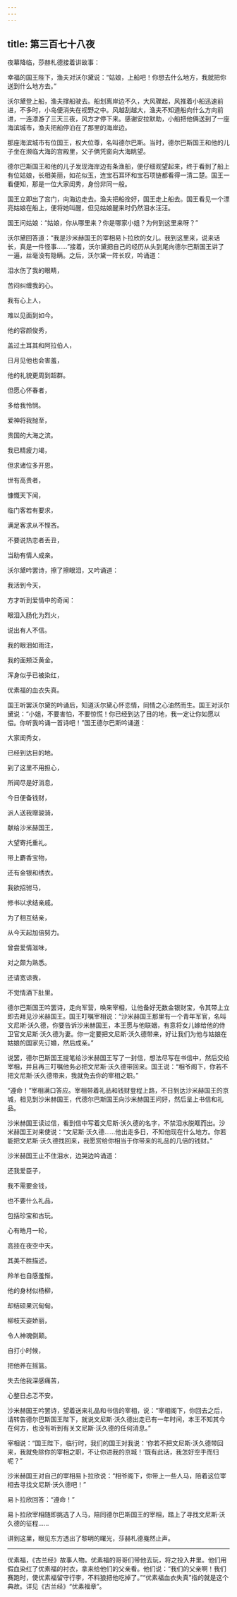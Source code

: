 ```yaml
---
---
---
```

title: 第三百七十八夜
---






夜幕降临，莎赫札德接着讲故事：





幸福的国王陛下，渔夫对沃尔黛说：“姑娘，上船吧！你想去什么地方，我就把你送到什么地方去。”

沃尔黛登上船，渔夫撑船驶去。船划离岸边不久，大风骤起，风推着小船迅速前进，不多时，小岛便消失在视野之中。风越刮越大，渔夫不知道船向什么方向前进，一连漂游了三天三夜，风方才停下来。感谢安拉默助，小船把他俩送到了一座海滨城市，渔夫把船停泊在了那里的海岸边。

那座海滨城市有位国王，权大位尊，名叫德尔巴斯。当时，德尔巴斯国王和他的儿子坐在濒临大海的宫殿里，父子俩凭窗向大海眺望。

德尔巴斯国王和他的儿子发现海岸边有条渔船，便仔细观望起来，终于看到了船上有位姑娘，长相美丽，如花似玉，连宝石耳环和宝石项链都看得一清二楚。国王一看便知，那是一位大家闺秀，身份非同一般。

国王立即出了宫门，向海边走去。渔夫把船拴好，国王走上船去。国王看见一个漂亮姑娘在船上，便将她叫醒，但见姑娘醒来时仍然泪水汪汪。

国王问姑娘：“姑娘，你从哪里来？你是哪家小姐？为何到这里来呀？”

沃尔黛回答道：“我是沙米赫国王的宰相易卜拉欣的女儿。我到这里来，说来话长，真是一件怪事……”接着，沃尔黛把自己的经历从头到尾向德尔巴斯国王讲了一遍，丝毫没有隐瞒。之后，沃尔黛一阵长叹，吟诵道：


泪水伤了我的眼睛，

苦闷纠缠我的心。

我有心上人，

难以见面到如今。

他的容颜俊秀，

盖过土耳其和阿拉伯人，

日月见他也会害羞，

他的礼貌更周到超群。

但愿心怀春者，

多给我怜悯。

爱神将我抛至，

贵国的大海之滨。

我已精疲力竭，

但求诸位多开恩。

世有高贵者，

慷慨天下闻，

临门客若有要求，

满足客求从不悭吝。

不要说热恋者丢丑，

当助有情人成亲。



沃尔黛吟罢诗，擦了擦眼泪，又吟诵道：


我活到今天，

方才听到爱情中的奇闻：

眼泪入肠化为烈火，

说出有人不信。

我的眼泪如雨注，

我的面颊泛黄金。

浑身似乎已被染红，

优素福的血衣失真。



国王听罢沃尔黛的吟诵后，知道沃尔黛心怀恋情，同情之心油然而生。国王对沃尔黛说：“小姐，不要害怕，不要惊慌！你已经到达了目的地，我一定让你如愿以偿。你听我吟诵一首诗吧！”国王德尔巴斯吟诵道：


大家闺秀女，

已经到达目的地。

到了这里不用担心，

所闻尽是好消息，

今日便备钱财，

派人送我赠骏骑，

献给沙米赫国王，

大望寄托重礼。

带上麝香宝物，

还有金银和绣衣。

我欲招驸马，

修书以求结亲戚。

为了相互结亲，

从今天起加倍努力。

曾尝爱情滋味，

对之颇为熟悉。

还请宽谅我，

不觉情酒下肚里。



德尔巴斯国王吟罢诗，走向军营，唤来宰相，让他备好无数金银财宝，令其带上立即去拜见沙米赫国王。国王叮嘱宰相说：“沙米赫国王那里有一个青年军官，名叫文尼斯·沃久德，你要告诉沙米赫国王，本王愿与他联姻，有意将女儿嫁给他的侍卫官文尼斯·沃久德为妻。你一定要把文尼斯·沃久德带来，好让我们为他与姑娘在姑娘的国家先订婚，然后成亲。”

说罢，德尔巴斯国王提笔给沙米赫国王写了一封信，想法尽写在书信中，然后交给宰相，并且再三叮嘱他务必把文尼斯·沃久德带回来。国王说：“相爷阁下，你若不把文尼斯·沃久德带来，我就免去你的宰相之职。”

“遵命！”宰相满口答应。宰相带着礼品和钱财登程上路，不日到达沙米赫国王的京城，相见到沙米赫国王，代德尔巴斯国王向沙米赫国王问好，然后呈上书信和礼品。

沙米赫国王读过信，看到信中写着文尼斯·沃久德的名字，不禁泪水脱眶而出。沙米赫国王对来使说：“文尼斯·沃久德……他出走多日，不知他现在什么地方。你若能把文尼斯·沃久德找回来，我愿赏给你相当于你带来的礼品的几倍的钱财。”

沙米赫国王止不住泪水，边哭边吟诵道：


还我爱臣子，

我不需要金钱，

也不要什么礼品，

包括珍宝和古玩。

心有皓月一轮，

高挂在夜空中天。

其美不胜描述，

羚羊也自感羞惭。

他的身材似杨柳，

却结硕果沉甸甸。

柳枝天姿娇丽，

令人神魂倒颠。

自打小时候，

把他养在摇篮。

失去他我深感痛苦，

心整日忐忑不安。



沙米赫国王吟罢诗，望着送来礼品和书信的宰相，说：“宰相阁下，你回去之后，请转告德尔巴斯国王陛下，就说文尼斯·沃久德出走已有一年时间，本王不知其今在何方，也没有听到有关文尼斯·沃久德的任何消息。”

宰相说：“国王陛下，临行时，我们的国王对我说：‘你若不把文尼斯·沃久德带回来，我就免除你的宰相之职，不让你进我的京城！’既有此话，我怎好空手而归呢？”

沙米赫国王对自己的宰相易卜拉欣说：“相爷阁下，你带上一些人马，陪着这位宰相去寻找文尼斯·沃久德吧！”

易卜拉欣回答：“遵命！”

易卜拉欣宰相随即挑选了人马，陪同德尔巴斯国王的宰相，踏上了寻找文尼斯·沃久德的征程……





讲到这里，眼见东方透出了黎明的曙光，莎赫札德戛然止声。



***





优素福，《古兰经》故事人物。优素福的哥哥们带他去玩，将之投入井里。他们用假血染红了优素福的衬衣，拿来给他们的父亲看。他们说：“我们的父亲啊！我们赛跑时，使优素福留守行李，不料狼把他吃掉了。”“优素福血衣失真”指的就是这个典故。详见《古兰经》“优素福章”。​​​